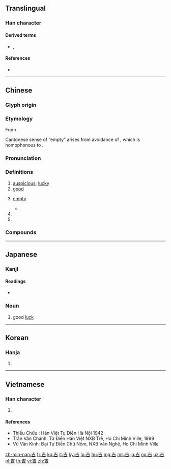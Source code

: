 {{character info/new}}
{{also|𠮷|喆|吿|告|古|舌|舎}}
==Translingual==
{{stroke order|strokes=6}}

===Han character===
{{Han char|rn=30|rad=口|as=03|sn=6|four=40601|canj=GR|ids=⿱士口}}

====Derived terms====
* {{l|mul|喆}}, {{l|mul|桔}}

====References====
* {{Han ref|kx=0175.020|dkj=03289|dj=0389.020|hdz=10576.060|uh=5409|ud=21513|bh=A64E|bd=42574}}

----

==Chinese==
{{zh-forms|alt=𠮷}}

===Glyph origin===
{{Han etyl}}

===Etymology===
From {{inh|zh|sit-pro|*s-kjit||happy; pleased}}.

Cantonese sense of “empty” arises from avoidance of {{zh-l|空|hung1}}, which is homophonous to {{zh-l|凶|hung1|inauspicious}}.

===Pronunciation===
{{zh-pron
|m=jí
|c=gat1
|h=pfs=kit
|md=gék
|mn=xm,qz,tw:kiat/xm,zz:kit
|mn_note=Xiamen: kiat - vernacular; kit - literary
|mn-t=gig4
|w=4jiq
|mc=y
|oc=y
|cat=a,pn
}}

===Definitions===
{{zh-hanzi}}

# [[auspicious]]; [[lucky]]
# [[good]]
# {{lb|zh|Cantonese|euphemistic}} [[empty]]
#* {{zh-x|橫掂 有 間 房{fong4-2} 吉 咗 喺度，不如 租 畀 人 住 啊。|Since there's an '''empty''' room, why don't we rent it out?|C}}
# {{zh-short|吉林|[[Jilin]] Province}}
# {{surname|lang=zh}}

===Compounds===
{{zh-der|吉他|吉兆|吉日|不吉|丙吉問牛|乞拉朋吉|凶多吉少|初吉|卜吉|即吉|吉丁|吉丁當|吉丁疙疸|吉丟古堆|吉人|吉人天相|吉備真備|吉光片羽|吉凶|吉凶悔吝|吉凶慶弔|吉凶未卜|吉利|吉利話|吉劇|吉卜賽人|吉卜齡|吉占|吉吉枓枓|吉問|吉器|吉地|吉士|吉夕|吉娃娃|吉安|吉屋|吉川英治|吉州窯|吉布地|吉帖|吉席|吉慶|吉慶無虞|吉日良辰|吉旦|吉星文|吉星高照|吉時|吉普女郎|吉普賽|吉普車|吉月|吉朋|吉服|吉期|吉林|吉爾庫克|吉特巴|吉玎玎|吉田松陰|吉田茂|吉祥|吉祥如意|吉祥止止|吉祥物|吉禮|吉羊|吉蔑|吉藏|吉言|吉貝|吉賽爾|吉辛|吉達|吉里巴斯|吉金|吉金文|吉隆坡|吉魯巴|吉鹽|喜鵲叫吉|喬吉|塔吉克族|多凶少吉|夢蘭叶吉|大吉|大吉大利|大吉嶺|天相吉人|巴什吉爾|帕息吉|延吉縣|從吉|成吉思汗|擇吉|易元吉|春風藹吉|月吉|柏吉烏斯|歐吉桑|涓吉|溜之大吉|潭祉叶吉|王吉|百事大吉|福吉|萬事大吉|秦吉了|納吉|羅鉗吉網|良辰吉日|襲吉|諏吉|豐臣秀吉|趨吉避凶|逢凶化吉|避凶就吉|避凶趨吉|邱吉爾|鄭吉|開市大吉|開張大吉|關門大吉|電吉他|黃道吉日}}

----

==Japanese==

===Kanji===
{{ja-kanji|grade=c|rs=口03}}

====Readings====
* {{ja-readings|goon=[[きち]] (kichi)|kanon=[[きつ]] (kitsu)|kun=[[よい]] (yoi), [[よし]] (yoshi)}}

{{ja-kanjitab|きち|yomi=o}}

{{ja-kanjitab|きつ|yomi=o}}

===Noun===
{{ja-noun|きち|きつ}}

# good [[luck]]

----

==Korean==

===Hanja===
{{ko-hanja|hangeul=길|rv=gil|mr=kil|y=kil}}

# {{defn|lang=ko|sort=口03}}

----

==Vietnamese==

===Han character===
{{vi-hantu|[[cát]], [[kiết]]|rs=口03}}

# {{defn|lang=vi|sort=口03}}

====References====
* Thiều Chửu : Hán Việt Tự Điển Hà Nội 1942
* Trần Văn Chánh: Từ Điển Hán Việt NXB Trẻ, Ho Chi Minh Ville, 1999
* Vũ Văn Kính: Đại Tự Điển Chữ Nôm, NXB Văn Nghệ, Ho Chi Minh Ville

[[zh-min-nan:吉]]
[[fr:吉]]
[[ko:吉]]
[[it:吉]]
[[ky:吉]]
[[lo:吉]]
[[hu:吉]]
[[mg:吉]]
[[ms:吉]]
[[ja:吉]]
[[no:吉]]
[[uz:吉]]
[[pl:吉]]
[[th:吉]]
[[vi:吉]]
[[zh:吉]]